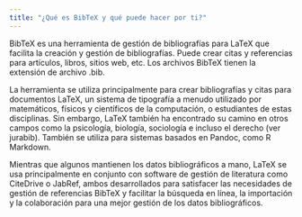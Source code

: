 ```yaml
---
title: "¿Qué es BibTeX y qué puede hacer por ti?"
---
```


BibTeX es una herramienta de gestión de bibliografías para LaTeX que facilita la creación y gestión de bibliografías. Puede crear citas y referencias para artículos, libros, sitios web, etc. Los archivos BibTeX tienen la extensión de archivo .bib.

<CiteDrive />

La herramienta se utiliza principalmente para crear bibliografías y citas para documentos LaTeX, un sistema de tipografía a menudo utilizado por matemáticos, físicos y científicos de la computación, o estudiantes de estas disciplinas. Sin embargo, LaTeX también ha encontrado su camino en otros campos como la psicología, biología, sociología e incluso el derecho (ver jurabib). También se utiliza para sistemas basados en Pandoc, como R Markdown.

Mientras que algunos mantienen los datos bibliográficos a mano, LaTeX se usa principalmente en conjunto con software de gestión de literatura como CiteDrive o JabRef, ambos desarrollados para satisfacer las necesidades de gestión de referencias BibTeX y facilitar la búsqueda en línea, la importación y la colaboración para una mejor gestión de los datos bibliográficos.